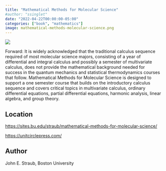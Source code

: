 ```yaml
---
title: "Mathematical Methods for Molecular Science"
#author: "ssinglet"
date: "2022-04-22T00:00:00-05:00"
categories: ["book", "mathematics"]
image: mathematical-methods-molecular-science.png
---
```


![](mathematical-methods-molecular-science.png){}

Forward: It is widely acknowledged that the traditional calculus sequence required of most molecular science majors, consisting of a year of differential and integral calculus and possibly a semester of multivariate calculus, does not provide the mathematical background needed for success in the quantum mechanics and statistical thermodynamics courses that follow. Mathematical Methods for Molecular Science is designed to support a one semester course that builds on the introductory calculus sequence and covers critical topics in multivariate calculus, ordinary differential equations, partial differential equations, harmonic analysis, linear algebra, and group theory.


## Location {#location}

<https://sites.bu.edu/straub/mathematical-methods-for-molecular-science/>

<https://unitcirclepress.com/>


## Author {#author}

John E. Straub, Boston University



